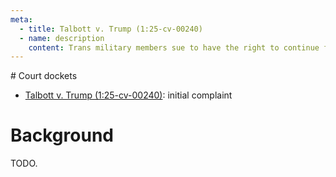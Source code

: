 ```yaml
---
meta:
  - title: Talbott v. Trump (1:25-cv-00240)
  - name: description
    content: Trans military members sue to have the right to continue fighting for the USA.
---
```




<Frame frontmatter={frontmatter}>
# Court dockets

- [Talbott v. Trump (1:25-cv-00240)](https://www.courtlistener.com/docket/69583866/talbott-v-trump/): initial complaint

# Background

TODO.
</Frame>
